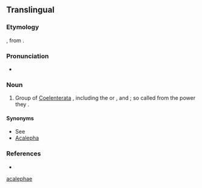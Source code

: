 {{also|acalephae}}
==Translingual==

===Etymology===
{{etyl|NL.|mul}}, from {{etyl|grc|mul}} {{term|sc=polytonic|ἀκαλήφη||tr=akalēphē|stinging nettle|lang=grc}}.

===Pronunciation===
* {{a|US}} {{IPA|/ˌæk.əˈli.fi/|lang=mul}}

===Noun===
{{mul-proper noun}}

# {{context|obsolete|lang=mul}} Group of [[Coelenterata]] {{a|obsolete}}, including the {{l/en|medusae}} or {{l/en|jellyfishes}}, and {{l/en|hydroids}}; so called from the {{l/en|stinging}} power they {{l/en|possess}}.

====Synonyms====
* See {{pedia|Sea nettle}}
* [[Acalepha]]

===References===
* {{R:OneLook|acalephae}}

[[Category:English irregular plurals ending in "-ae"|acalephae]]